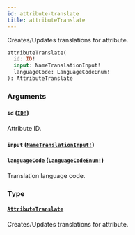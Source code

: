 ```yaml
---
id: attribute-translate
title: attributeTranslate
---
```


Creates/Updates translations for attribute.

```graphql
attributeTranslate(
  id: ID!
  input: NameTranslationInput!
  languageCode: LanguageCodeEnum!
): AttributeTranslate

```

### Arguments

#### `id` ([`ID!`](/api-reference/scalars/id.mdx))

Attribute ID.

#### `input` ([`NameTranslationInput!`](/api-reference/inputs/name-translation-input.mdx))

#### `languageCode` ([`LanguageCodeEnum!`](/api-reference/enums/language-code-enum.mdx))

Translation language code.

### Type

#### [`AttributeTranslate`](/api-reference/objects/attribute-translate.mdx)

Creates/Updates translations for attribute.
